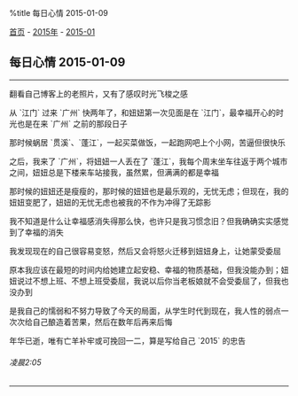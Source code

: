 %title 每日心情 2015-01-09

[[../../../index|首页]] - [[../index|2015年]] - [[index|2015-01]]
==每日心情 2015-01-09==
----
翻看自己博客上的老照片，又有了感叹时光飞梭之感

从 `江门` 过来 `广州` 快两年了，和妞妞第一次见面是在 `江门`，最幸福开心的时光也是在来 `广州` 之前的那段日子

那时候蜗居 `贯溪`、`蓬江`，一起买菜做饭，一起跑网吧上个小网，苦逼但很快乐

之后，我来了 `广州`，将妞妞一人丢在了 `蓬江`，我每个周末坐车往返于两个城市之间，妞妞总是下楼来车站接我，虽然累，但满满的都是幸福

那时候的妞妞还是瘦瘦的，那时候的妞妞也是最乐观的，无忧无虑；但现在，我的妞妞变肥了，妞妞的无忧无虑也被我的不作为冲得了无踪影

我不知道是什么让幸福感消失得那么快，也许只是我习惯念旧？但我确确实实感觉到了幸福的消失

我发现现在的自己很容易变怒，然后又会将怒火迁移到妞妞身上，让她蒙受委屈

原本我应该在最短的时间内给她建立起安稳、幸福的物质基础，但我没能办到；妞妞说过不想上班、不想上班受委屈，我说以后你当老板娘就不会受委屈了，但我也没办到

是我自己的懦弱和不努力导致了今天的局面，从学生时代到现在，我人性的弱点一次次给自己酿造着苦果，然后在数年后再来后悔

年华已逝，唯有亡羊补牢或可挽回一二，算是写给自己 `2015` 的忠告
======凌晨2:05======
----
